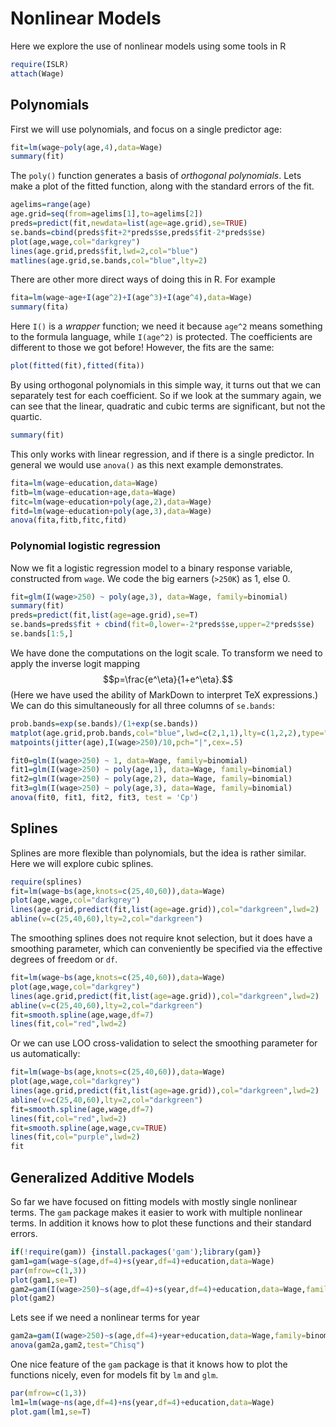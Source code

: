 Nonlinear Models
========================================================
Here we explore the use of nonlinear models using some tools in R

```{r}
require(ISLR)
attach(Wage)
```

Polynomials
------------

First we will use polynomials, and focus on a single predictor age:

```{r}
fit=lm(wage~poly(age,4),data=Wage)
summary(fit)
```

The `poly()` function generates a basis of *orthogonal polynomials*.
Lets make a plot of the fitted function, along with the standard errors of the fit.

```{r fig.width=7, fig.height=6}
agelims=range(age)
age.grid=seq(from=agelims[1],to=agelims[2])
preds=predict(fit,newdata=list(age=age.grid),se=TRUE)
se.bands=cbind(preds$fit+2*preds$se,preds$fit-2*preds$se)
plot(age,wage,col="darkgrey")
lines(age.grid,preds$fit,lwd=2,col="blue")
matlines(age.grid,se.bands,col="blue",lty=2)
```

There are other more direct ways of doing this in R. For example

```{r}
fita=lm(wage~age+I(age^2)+I(age^3)+I(age^4),data=Wage)
summary(fita)
```

Here `I()` is a *wrapper* function; we need it because `age^2` means something to the formula language, 
while `I(age^2)` is protected.
The coefficients are different to those we got before! However, the fits are the same:

```{r}
plot(fitted(fit),fitted(fita))
```

By using orthogonal polynomials in this simple way, it turns out that we can separately test
for each coefficient. So if we look at the summary again, we can see that the linear, quadratic
and cubic terms are significant, but not the quartic.

```{r}
summary(fit)
```

This only works with linear regression, and if there is a single predictor. In general we would use `anova()`
as this next example demonstrates.

```{r}
fita=lm(wage~education,data=Wage)
fitb=lm(wage~education+age,data=Wage)
fitc=lm(wage~education+poly(age,2),data=Wage)
fitd=lm(wage~education+poly(age,3),data=Wage)
anova(fita,fitb,fitc,fitd)

```

### Polynomial logistic regression

Now we fit a logistic regression model to a binary response variable, 
constructed from `wage`. We code the big earners (`>250K`) as 1, else 0.

```{r}
fit=glm(I(wage>250) ~ poly(age,3), data=Wage, family=binomial)
summary(fit)
preds=predict(fit,list(age=age.grid),se=T)
se.bands=preds$fit + cbind(fit=0,lower=-2*preds$se,upper=2*preds$se)
se.bands[1:5,]
```

We have done the computations on the logit scale. To transform we need to apply the inverse logit
mapping 
$$p=\frac{e^\eta}{1+e^\eta}.$$
(Here we have used the ability of MarkDown to interpret TeX expressions.) 
We can do this simultaneously for all three columns of `se.bands`:

```{r}
prob.bands=exp(se.bands)/(1+exp(se.bands))
matplot(age.grid,prob.bands,col="blue",lwd=c(2,1,1),lty=c(1,2,2),type="l",ylim=c(0,.1))
matpoints(jitter(age),I(wage>250)/10,pch="|",cex=.5)
```

```{r}
fit0=glm(I(wage>250) ~ 1, data=Wage, family=binomial)
fit1=glm(I(wage>250) ~ poly(age,1), data=Wage, family=binomial)
fit2=glm(I(wage>250) ~ poly(age,2), data=Wage, family=binomial)
fit3=glm(I(wage>250) ~ poly(age,3), data=Wage, family=binomial)
anova(fit0, fit1, fit2, fit3, test = 'Cp')
```

Splines
-------
Splines are more flexible than polynomials, but the idea is rather similar.
Here we will explore cubic splines.

```{r}
require(splines)
fit=lm(wage~bs(age,knots=c(25,40,60)),data=Wage)
plot(age,wage,col="darkgrey")
lines(age.grid,predict(fit,list(age=age.grid)),col="darkgreen",lwd=2)
abline(v=c(25,40,60),lty=2,col="darkgreen")
```

The smoothing splines does not require knot selection, but it does have a smoothing parameter,
which can conveniently be specified via the effective degrees of freedom or `df`.

```{r}
fit=lm(wage~bs(age,knots=c(25,40,60)),data=Wage)
plot(age,wage,col="darkgrey")
lines(age.grid,predict(fit,list(age=age.grid)),col="darkgreen",lwd=2)
abline(v=c(25,40,60),lty=2,col="darkgreen")
fit=smooth.spline(age,wage,df=7)
lines(fit,col="red",lwd=2)
```

Or we can use LOO cross-validation to select the smoothing parameter for us automatically:

```{r}
fit=lm(wage~bs(age,knots=c(25,40,60)),data=Wage)
plot(age,wage,col="darkgrey")
lines(age.grid,predict(fit,list(age=age.grid)),col="darkgreen",lwd=2)
abline(v=c(25,40,60),lty=2,col="darkgreen")
fit=smooth.spline(age,wage,df=7)
lines(fit,col="red",lwd=2)
fit=smooth.spline(age,wage,cv=TRUE)
lines(fit,col="purple",lwd=2)
fit
```

Generalized Additive Models
---------------------------

So far we have focused on fitting models with mostly single nonlinear terms.
The `gam` package makes it easier to work with multiple nonlinear terms. In addition 
it knows how to plot these functions and their standard errors.

```{r fig.width=10, fig.height=5}
if(!require(gam)) {install.packages('gam');library(gam)}
gam1=gam(wage~s(age,df=4)+s(year,df=4)+education,data=Wage)
par(mfrow=c(1,3))
plot(gam1,se=T)
gam2=gam(I(wage>250)~s(age,df=4)+s(year,df=4)+education,data=Wage,family=binomial)
plot(gam2)
```

Lets see if we need a nonlinear terms for year

```{r}
gam2a=gam(I(wage>250)~s(age,df=4)+year+education,data=Wage,family=binomial)
anova(gam2a,gam2,test="Chisq")
```

One nice feature of the `gam` package is that it knows how to plot the functions nicely,
even for models fit by `lm` and `glm`.

```{r fig.width=10, fig.height=5}
par(mfrow=c(1,3))
lm1=lm(wage~ns(age,df=4)+ns(year,df=4)+education,data=Wage)
plot.gam(lm1,se=T)
```





 
